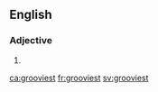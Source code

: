 ==English==

===Adjective===
{{head|en|adjective superlative form}}

# {{en-superlative of|groovy}}

[[ca:grooviest]]
[[fr:grooviest]]
[[sv:grooviest]]